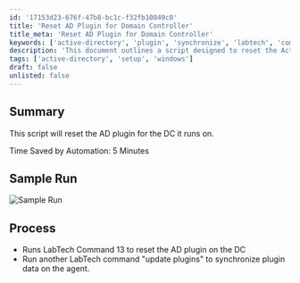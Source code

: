 ```yaml
---
id: '17153d23-676f-47b8-bc1c-f32fb10049c0'
title: 'Reset AD Plugin for Domain Controller'
title_meta: 'Reset AD Plugin for Domain Controller'
keywords: ['active-directory', 'plugin', 'synchronize', 'labtech', 'command']
description: 'This document outlines a script designed to reset the Active Directory plugin for the Domain Controller it operates on, detailing the process and expected time savings from automation.'
tags: ['active-directory', 'setup', 'windows']
draft: false
unlisted: false
---
```

## Summary

This script will reset the AD plugin for the DC it runs on.

Time Saved by Automation: 5 Minutes

## Sample Run

![Sample Run](../../../static/img/AD---Refresh-Plugin-Information/image_1.png)

## Process

- Runs LabTech Command 13 to reset the AD plugin on the DC
- Run another LabTech command "update plugins" to synchronize plugin data on the agent.












